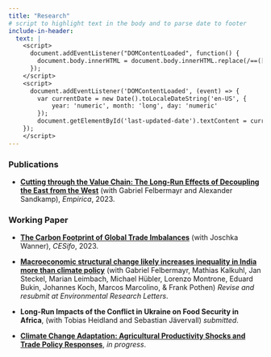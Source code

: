 ```yaml
---
title: "Research"
# script to highlight text in the body and to parse date to footer
include-in-header:
  text: |
    <script>
      document.addEventListener("DOMContentLoaded", function() {
        document.body.innerHTML = document.body.innerHTML.replace(/==([^=]+)==/g, '<span class="highlight">$1</span>');
      });
    </script>
    <script>
      document.addEventListener('DOMContentLoaded', (event) => {
        var currentDate = new Date().toLocaleDateString('en-US', {
            year: 'numeric', month: 'long', day: 'numeric'
        });
        document.getElementById('last-updated-date').textContent = currentDate;
    });
    </script>
---
```


### **Publications**

-   [**Cutting through the Value Chain: The Long-Run Effects of Decoupling the East from the West**](https://www.ifw-kiel.de/de/publikhttps://link.springer.com/article/10.1007/s10663-022-09561-wationen/kieler-arbeitspapiere/2022/cutting-through-the-value-chain-the-long-run-effects-of-decoupling-the-east-from-the-west-17087/) (with Gabriel Felbermayr and Alexander Sandkamp), *Empirica*, 2023.

### **Working Paper**

-   [**The Carbon Footprint of Global Trade Imbalances**](https://www.cesifo.org/en/publications/2023/working-paper/carbon-footprint-global-trade-imbalances) (with Joschka Wanner), *CESifo*, 2023.

- [**Macroeconomic structural change likely increases inequality in India more than climate policy**](https://www.researchsquare.com/article/rs-2272233/v1) (with Gabriel Felbermayr, Mathias Kalkuhl, Jan Steckel, Marian Leimbach, Michael Hübler, Lorenzo Montrone, Eduard Bukin, Johannes Koch, Marcos Marcolino, \& Frank Pothen) *Revise and resubmit at Environmental Research Letters*.

-   **Long-Run Impacts of the Conflict in Ukraine on Food Security in Africa**, (with Tobias Heidland and Sebastian Jävervall) *submitted*.

-   [**Climate Change Adaptation: Agricultural Productivity Shocks and Trade Policy Responses**](https://www.hendrikmahlkow.com/files/Productivity_shocks__trade_policy__and_climate_change_adaptation.pdf), *in progress*.
